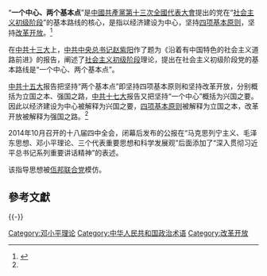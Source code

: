 {{中共指导思想}}
“'''一个中心、两个基本点'''”是[[中國共產黨第十三次全國代表大會|中國共產黨第十三次全國代表大會]]提出的党在“[[社会主义初级阶段|社会主义初级阶段]]”的基本路线的核心，是指以经济建设为中心，坚持[[四项基本原则|四项基本原则]]，坚持[[改革开放|改革开放]]。<ref name="党史百科">{{Cite web | url=http://dangshi.people.com.cn/GB/165617/173273/10357183.html | title=一个中心，两个基本点 | work=党史百科 | publisher=人民网 | accessdate=2015-12-17 | archive-date=2016-03-04 | archive-url=https://web.archive.org/web/20160304073631/http://dangshi.people.com.cn/GB/165617/173273/10357183.html | dead-url=no }}</ref>

在[[中国共产党第十三次全国代表大会|中共十三大]]上，[[中共中央总书记|中共中央总书记]][[赵紫阳|赵紫阳]]作了题为《沿着有中国特色的社会主义道路前进》的报告，阐述了[[社会主义初级阶段|社会主义初级阶段]]理论，提出在社会主义初级阶段党的基本路线是“一个中心、两个基本点”。

[[中国共产党第十五次全国代表大会|中共十五大]]报告把坚持“两个基本点”即坚持四项基本原则和坚持改革开放，分别概括为立国之本、强国之路，[[中国共产党第十七次全国代表大会|中共十七大]]报告又把坚持“一个中心”概括为兴国之要。因此以经济建设为中心被解释为兴国之要，[[四项基本原则|四项基本原则]]被解释为立国之本，改革开放被解释为强国之路。<ref name="党史百科"/>

2014年10月召开的十八届四中全会，闭幕后发布的公报在“马克思列宁主义、毛泽东思想、邓小平理论、三个代表重要思想和科学发展观”后面添加了“深入贯彻习近平总书记系列重要讲话精神”的表述。

该指导思想被[[佤邦聯合黨|佤邦联合党]]模仿。

==參考文獻==
{{reflist}}

{{-}}
{{中国共产党的有关信息|理论}}

[[Category:邓小平理论|Category:邓小平理论]]
[[Category:中华人民共和国政治术语|Category:中华人民共和国政治术语]]
[[Category:改革开放|Category:改革开放]]
{{stub}}